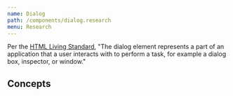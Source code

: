 ```yaml
---
name: Dialog
path: /components/dialog.research
menu: Research
---
```


Per the [HTML Living Standard](https://html.spec.whatwg.org/multipage/interactive-elements.html#the-dialog-element), "The dialog element represents a part of an application that a user interacts with to perform a task, for example a dialog box, inspector, or window."


<ComponentCoverage component="Dialog" />


## Concepts

<Concepts component="Dialog" />
